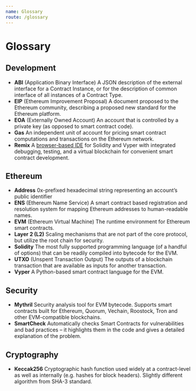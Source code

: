 ```yaml
---
name: Glossary
route: /glossary
---
```


# Glossary

## Development

- **ABI** (Application Binary Interface) A JSON description of the external interface for a Contract Instance, or for the description of common interface of all instances of a Contract Type.
- **EIP** (Ethereum Improvement Proposal) A document proposed to the Ethereum community, describing a proposed new standard for the Ethereum platform.
- **EOA** (Externally Owned Account) An account that is controlled by a private key (as opposed to smart contract code).
- **Gas** An independent unit of account for pricing smart contract computations and transactions on the Ethereum network.
- **Remix** A [browser-based IDE](https://remix.ethereum.org) for Solidity and Vyper with integrated debugging, testing, and a virtual blockchain for convenient smart contract development.

## Ethereum

- **Address** 0x-prefixed hexadecimal string representing an account’s public identifier
- **ENS** (Ethereum Name Service) A smart contract based registration and resolution system for mapping Ethereum addresses to human-readable names.
- **EVM** (Ethereum Virtual Machine) The runtime environment for Ethereum smart contracts.
- **Layer 2 (L2)** Scaling mechanisms that are not part of the core protocol, but utilize the root chain for security.
- **Solidity** The most fully supported programming language (of a handful of options) that can be readily compiled into bytecode for the EVM.
- **UTXO** (Unspent Transaction Output) The outputs of a blockchain transaction that are available as inputs for another transaction.
- **Vyper** A Python-based smart contract language for the EVM.

## Security

- **Mythril** Security analysis tool for EVM bytecode. Supports smart contracts built for Ethereum, Quorum, Vechain, Roostock, Tron and other EVM-compatible blockchains.
- **SmartCheck** Automatically checks Smart Contracts for vulnerabilities and bad practices – it highlights them in the code and gives a detailed explanation of the problem.

## Cryptography

- **Keccak256** Cryptographic hash function used widely at a contract-level as well as internally (e.g. hashes for block headers). Slightly different algorithm from SHA-3 standard.
